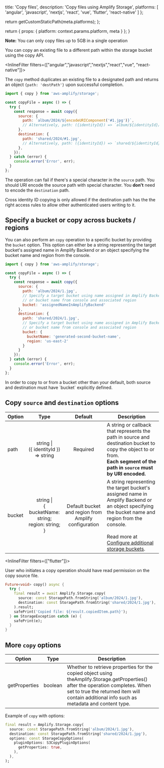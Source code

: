 
  title: 'Copy files',
  description: 'Copy files using Amplify Storage',
  platforms: [
    'angular',
    'javascript',
    'nextjs',
    'react',
    'vue',
    'flutter',
    'react-native'
  ]
};

  return getCustomStaticPath(meta.platforms);
};

  return {
    props: {
      platform: context.params.platform,
      meta
    }
  };
}

<Callout>

**Note:** You can only copy files up to 5GB in a single operation

</Callout>

You can copy an existing file to a different path within the storage bucket using the copy API.

<InlineFilter filters={["angular","javascript","nextjs","react","vue", "react-native"]}>

The `copy` method duplicates an existing file to a designated path and returns an object `{path: 'destPath'}` upon successful completion.

```javascript
import { copy } from 'aws-amplify/storage';

const copyFile = async () => {
  try {
    const response = await copy({
      source: {
        path: `album/2024/${encodeURIComponent('#1.jpg')}`,
        // Alternatively, path: ({identityId}) => `album/${identityId}/${encodeURIComponent('#1.jpg')`
      },
      destination: {
        path: 'shared/2024/#1.jpg',
        // Alternatively, path: ({identityId}) => `shared/${identityId}/#1.jpg`
      },
    });
  } catch (error) {
    console.error('Error', err);
  }
};
```
<Callout>

The operation can fail if there's a special character in the `source` path. You should URI encode the source
path with special character. You **don't** need to encode the `destination` path.

</Callout>

<Callout>

Cross identity ID copying is only allowed if the destination path has the the right access rules to allow other authenticated users writing to it.

</Callout>

## Specify a bucket or copy across buckets / regions

You can also perform an `copy` operation to a specific bucket by providing the `bucket` option. This option can either be a string representing the target bucket's assigned name in Amplify Backend or an object specifying the bucket name and region from the console.

```javascript
import { copy } from 'aws-amplify/storage';

const copyFile = async () => {
  try {
    const response = await copy({
      source: {
        path: 'album/2024/1.jpg',
        // Specify a target bucket using name assigned in Amplify Backend
        // or bucket name from console and associated region
        bucket: 'assignedNameInAmplifyBackend'
      },
      destination: {
        path: 'shared/2024/1.jpg',
        // Specify a target bucket using name assigned in Amplify Backend
        // or bucket name from console and associated region
        bucket: {
          bucketName: 'generated-second-bucket-name',
          region: 'us-east-2'
        }
      }
    });
  } catch (error) {
    console.error('Error', err);
  }
};
```

<Callout>
In order to copy to or from a bucket other than your default, both source and destination must have `bucket` explicitly defined.
</Callout>

## Copy `source` and `destination` options

Option | Type | Default | Description |
| -- | :--: | :--: | ----------- |
| path | string \| <br/>(\{ identityId \}) => string | Required | A string or callback that represents the path in source and destination bucket to copy the object to or from. <br /> **Each segment of the path in `source` must by URI encoded.** |
| bucket | string \| <br />\{ bucketName: string;<br/> region: string; \} | Default bucket and region from Amplify configuration | A string representing the target bucket's assigned name in Amplify Backend or an object specifying the bucket name and region from the console.<br/><br/>Read more at [Configure additional storage buckets](/[platform]/build-a-backend/storage/set-up-storage/#configure-additional-storage-buckets). |

</InlineFilter>

<InlineFilter filters={["flutter"]}>

User who initiates a copy operation should have read permission on the copy source file.

```dart
Future<void> copy() async {
  try {
    final result = await Amplify.Storage.copy(
      source: const StoragePath.fromString('album/2024/1.jpg'),
      destination: const StoragePath.fromString('shared/2024/1.jpg'),
    ).result;
    safePrint('Copied file: ${result.copiedItem.path}');
  } on StorageException catch (e) {
    safePrint(e);
  }
}
```

## More `copy` options

Option | Type | Description |
| -- | -- | ----------- |
| getProperties | boolean | Whether to retrieve properties for the copied object using theAmplify.Storage.getProperties() after the operation completes. When set to true the returned item will contain additional info such as metadata and content type. |

Example of `copy` with options:

```dart
final result = Amplify.Storage.copy(
  source: const StoragePath.fromString('album/2024/1.jpg'),
  destination: const StoragePath.fromString('shared/2024/1.jpg'),
  options: const StorageCopyOptions(
    pluginOptions: S3CopyPluginOptions(
      getProperties: true,
    ),
  ),
);
```

</InlineFilter>
